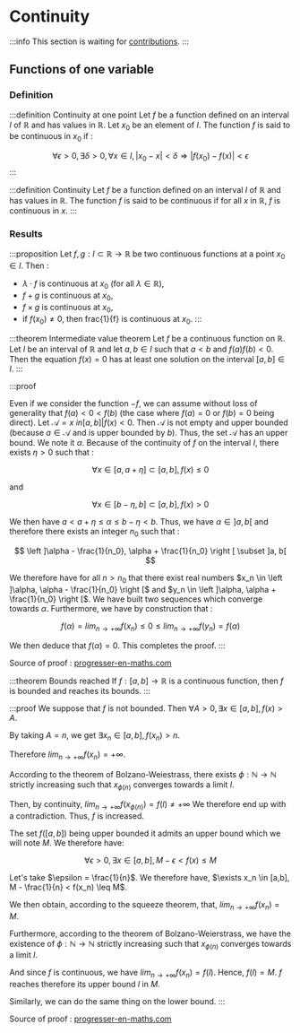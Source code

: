 # Continuity

:::info
This section is waiting for [contributions](/contributing).
:::

## Functions of one variable

### Definition

:::definition Continuity at one point
Let $f$ be a function defined on an interval $I$ of $\mathbb R$ and has values in $\mathbb R$.
Let $x_0$ be an element of $I$. The function $f$ is said to be continuous in $x_0$ if :

$$
\forall \epsilon > 0, \exists \delta > 0, \forall x \in I, |x_0 - x| < \delta \Longrightarrow |f(x_0) - f(x)| < \epsilon
$$
:::

:::definition Continuity
Let $f$ be a function defined on an interval $I$ of $\mathbb R$ and has values in $\mathbb R$.
The function $f$ is said to be continuous if for all $x$ in $\mathbb R$, $f$ is continuous in $x$.
:::

### Results

:::proposition
Let $f,g : I \subset \mathbb R \rightarrow \mathbb R$ be two continuous functions at a point $x_0 \in I$. Then :

- $\lambda \cdot f$ is continuous at $x_0$ (for all $\lambda \in \mathbb R$),
- $f + g$ is continuous at $x_0$,
- $f \times g$ is continuous at $x_0$,
- if $f(x_0) \neq 0$, then frac{1}{f} is continuous at $x_0$.
:::

:::theorem Intermediate value theorem
Let $f$ be a continuous function on $\mathbb R$.
Let $I$ be an interval of $\mathbb R$ and let $a, b \in I$ such that $a < b$ and $f(a)f(b) < 0$.
Then the equation $f(x) = 0$ has at least one solution on the interval $[a, b] \in I$.
:::

:::proof

Even if we consider the function $−f$, we can assume without loss of generality that $f(a) < 0 < f(b)$
(the case where $f(a)=0$ or $f(b)=0$ being direct).
Let $\mathcal A={x \ in [a,b] | f(x) < 0}$.
Then $\mathcal A$ is not empty and upper bounded (because $a \in \mathcal A$ and is upper bounded by $b$).
Thus, the set $\mathcal A$ has an upper bound. We note it $\alpha$.
Because of the continuity of $f$ on the interval $I$, there exists $\eta > 0$ such that :

$$
\forall x \in [a, a+\eta] \subset [a, b], f(x) \leq 0
$$

and

$$
\forall x \in [b - \eta, b] \subset [a, b], f(x) > 0
$$

We then have $a < a + \eta \leq \alpha \leq b - \eta < b$.
Thus, we have $\alpha \in ]a, b[$ and therefore there exists an integer $n_0$ such that :

$$
\left ]\alpha - \frac{1}{n_0}, \alpha + \frac{1}{n_0} \right [ \subset ]a, b[
$$

We therefore have for all $n > n_0$ that there exist real numbers
$x_n \in \left ]\alpha, \alpha - \frac{1}{n_0} \right [$ and
$y_n \in \left ]\alpha, \alpha + \frac{1}{n_0} \right [$.
We have built two sequences which converge towards $\alpha$.
Furthermore, we have by construction that :

$$
f(\alpha) = lim_{n \rightarrow + \infty} f(x_n) \leq 0 \leq lim_{n \rightarrow + \infty} f(y_n) = f(\alpha)
$$

We then deduce that $f(\alpha) = 0$. This completes the proof.
:::

Source of proof : [progresser-en-maths.com](https://progresser-en-maths.com/theoreme-des-valeurs-intermediaires-cours-et-exercices-corriges/)

:::theorem Bounds reached
If $f : [a, b] \rightarrow \mathbb R$ is a continuous function, then $f$ is bounded and reaches its bounds.
:::

:::proof
We suppose that $f$ is not bounded.
Then $\forall A > 0, \exists x \in [a,b], f(x) > A$.

By taking $A = n$, we get $\exists x_n \in [a,b], f(x_n) > n$.

Therefore $lim_{n \rightarrow + \infty} f(x_n) = + \infty$.

According to the theorem of Bolzano-Weiestrass,
there exists $\phi : \mathbb N \rightarrow \mathbb N$ strictly increasing
such that $x_{\phi(n)}$ converges towards a limit $l$.

Then, by continuity, $lim_{n \rightarrow + \infty} f(x_{\phi(n)}) = f(l) \neq + \infty$
We therefore end up with a contradiction. Thus, $f$ is increased.

The set $f([a,b])$ being upper bounded it admits an upper bound which we will note $M$.
We therefore have:

$$
\forall \epsilon > 0, \exists x \in [a,b], M-\epsilon < f(x) \leq M
$$

Let's take $\epsilon = \frac{1}{n}$. We therefore have, $\exists x_n \in [a,b], M - \frac{1}{n} < f(x_n) \leq M$.

We then obtain, according to the squeeze theorem, that, $lim_{n \rightarrow + \infty} f(x_n) = M$.

Furthermore, according to the theorem of Bolzano-Weierstrass, we have the existence of $\phi : \mathbb N \rightarrow \mathbb N$ strictly increasing such that $x_{\phi(n)}$ converges towards a limit $l$.

And since $f$ is continuous, we have $lim_{n \rightarrow + \infty} f(x_n) = f(l)$.
Hence, $f(l) = M$. $f$ reaches therefore its upper bound $l$ in $M$.

Similarly, we can do the same thing on the lower bound.
:::

Source of proof : [progresser-en-maths.com](https://progresser-en-maths.com/theoreme-des-bornes-atteintes-cours-demonstration-et-exercices-corriges/)
